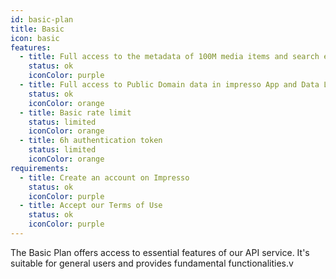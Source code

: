 ```yaml
---
id: basic-plan
title: Basic
icon: basic
features:
  - title: Full access to the metadata of 100M media items and search endpoint
    status: ok
    iconColor: purple
  - title: Full access to Public Domain data in impresso App and Data Lab
    status: ok
    iconColor: orange
  - title: Basic rate limit
    status: limited
    iconColor: orange
  - title: 6h authentication token
    status: limited
    iconColor: orange
requirements:
  - title: Create an account on Impresso
    status: ok
    iconColor: purple
  - title: Accept our Terms of Use
    status: ok
    iconColor: purple
---
```


The Basic Plan offers access to essential features of our API service. It's suitable for general users and provides fundamental functionalities.v
